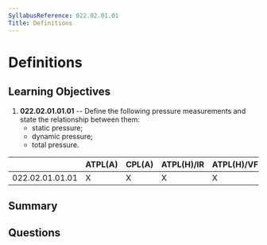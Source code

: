 ```yaml
---
SyllabusReference: 022.02.01.01
Title: Definitions
---
```


# Definitions

## Learning Objectives

1. **022.02.01.01.01** -- Define the following pressure measurements and state
   the relationship between them:
   - static pressure;
   - dynamic pressure;
   - total pressure.

|                 | ATPL(A) | CPL(A) | ATPL(H)/IR | ATPL(H)/VFR | CPL(H) | IR  | CBIR(A) |
| --------------- | ------- | ------ | ---------- | ----------- | ------ | --- | ------- |
| 022.02.01.01.01 | X       | X      | X          | X           | X      | X   |         |

## Summary

## Questions
